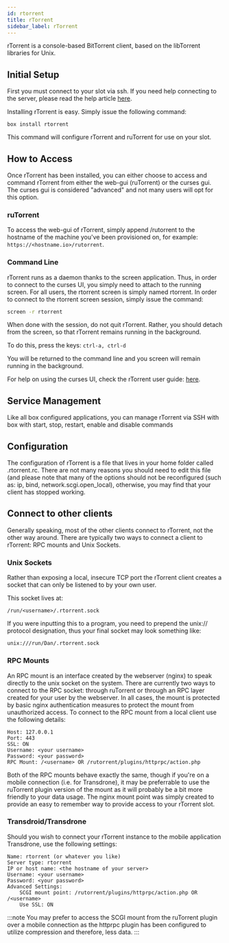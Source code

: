 ```yaml
---
id: rtorrent
title: rTorrent
sidebar_label: rTorrent
---
```


rTorrent is a console-based BitTorrent client, based on the libTorrent libraries for Unix.

## Initial Setup

First you must connect to your slot via ssh. If you need help connecting to the server, please read the help article [here](../getting-started/how-do-i-connect.md).

Installing rTorrent is easy. Simply issue the following command:

```plaintext main
box install rtorrent
```
This command will configure rTorrent and ruTorrent for use on your slot.

## How to Access

Once rTorrent has been installed, you can either choose to access and command rTorrent from either the web-gui (ruTorrent) or the curses gui. The curses gui is considered "advanced" and not many users will opt for this option.

### ruTorrent
To access the web-gui of rTorrent, simply append /rutorrent to the hostname of the machine you've been provisioned on, for example: `https://<hostname.io>/rutorrent`.

### Command Line

rTorrent runs as a daemon thanks to the screen application. Thus, in order to connect to the curses UI, you simply need to attach to the running screen. For all users, the rtorrent screen is simply named rtorrent. In order to connect to the rtorrent screen session, simply issue the command:
```bash main
screen -r rtorrent
```
When done with the session, do not quit rTorrent. Rather, you should detach from the screen, so that rTorrent remains running in the background.

To do this, press the keys: `ctrl-a, ctrl-d`

You will be returned to the command line and you screen will remain running in the background.

For help on using the curses UI, check the rTorrent user guide: [here](https://github.com/rakshasa/rtorrent/wiki/User-Guide).

## Service Management

Like all box configured applications, you can manage rTorrent via SSH with box with start, stop, restart, enable and disable commands


<SystemdTabs service="rtorrent"/>

## Configuration

The configuration of rTorrent is a file that lives in your home folder called .rtorrent.rc. There are not many reasons you should need to edit this file (and please note that many of the options should not be reconfigured (such as: ip, bind, network.scgi.open_local), otherwise, you may find that your client has stopped working.

## Connect to other clients

Generally speaking, most of the other clients connect to rTorrent, not the other way around. There are typically two ways to connect a client to rTorrent: RPC mounts and Unix Sockets.

### Unix Sockets
Rather than exposing a local, insecure TCP port the rTorrent client creates a socket that can only be listened to by your own user.

This socket lives at:

`/run/<username>/.rtorrent.sock`

If you were inputting this to a program, you need to prepend the unix:// protocol designation, thus your final socket may look something like:

`unix:///run/Dan/.rtorrent.sock`

### RPC Mounts

An RPC mount is an interface created by the webserver (nginx) to speak directly to the unix socket on the system. There are currently two ways to connect to the RPC socket: through ruTorrent or through an RPC layer created for your user by the webserver. In all cases, the mount is protected by basic nginx authentication measures to protect the mount from unauthorized access. To connect to the RPC mount from a local client use the following details:

```plaintext main
Host: 127.0.0.1
Port: 443
SSL: ON
Username: <your username>
Password: <your password>
RPC Mount: /<username> OR /rutorrent/plugins/httprpc/action.php
```

Both of the RPC mounts behave exactly the same, though if you're on a mobile connection (i.e. for Transdrone), it may be preferrable to use the ruTorrent plugin version of the mount as it will probably be a bit more friendly to your data usage. The nginx mount point was simply created to provide an easy to remember way to provide access to your rTorrent slot.

### Transdroid/Transdrone

Should you wish to connect your rTorrent instance to the mobile application Transdrone, use the following settings:

```plaintext main
Name: rtorrent (or whatever you like)
Server type: rtorrent
IP or host name: <the hostname of your server>
Username: <your username>
Password: <your password>
Advanced Settings:
    SCGI mount point: /rutorrent/plugins/httprpc/action.php OR /<username>
    Use SSL: ON
```

:::note
You may prefer to access the SCGI mount from the ruTorrent plugin over a mobile connection as the httprpc plugin has been configured to utilize compression and therefore, less data.
:::